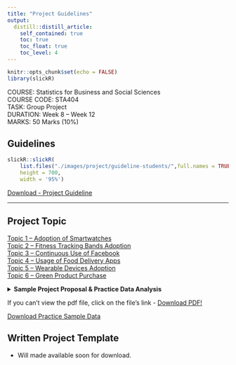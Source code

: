 ```yaml
---
title: "Project Guidelines"
output: 
  distill::distill_article:
    self_contained: true
    toc: true
    toc_float: true
    toc_level: 4
---
```


```r
knitr::opts_chunk$set(echo = FALSE)
library(slickR)
```

COURSE: Statistics for Business and Social Sciences  
COURSE CODE: STA404  
TASK: Group Project  
DURATION: Week 8 -- Week 12  
MARKS: 50 Marks (10%)  

## Guidelines

```r
slickR::slickR(
    list.files("./images/project/guideline-students/",full.names = TRUE,pattern = 'jpg'),
    height = 700,
    width = '95%')
```

<aside>

[Download - Project Guideline](./files/Guidelines%20Project%20STA404_Students_%20Copy.pdf)

</aside>

------------------------------------------------------------------------

## Project Topic
[Topic 1 – Adoption of Smartwatches](./files/Project/Topic 1 – Adoption of Smartwatches.rar)  
[Topic 2 – Fitness Tracking Bands Adoption](./files/Project/Topic 2 – Fitness Tracking Bands Adoption.rar)  
[Topic 3 – Continuous Use of Facebook](./files/Project/Topic 3 – Continuous Use of Facebook.rar)  
[Topic 4 – Usage of Food Delivery Apps](./files/Project/Topic 4 – Usage of Food Delivery Apps.rar)  
[Topic 5 – Wearable Devices Adoption](./files/Project/Topic 5 – Wearable Devices Adoption.rar)  
[Topic 6 – Green Product Purchase](./files/Project/Topic 6 – Green Product Purchase.rar)  

<details><summary>**Sample Project Proposal & Practice Data Analysis**</summary>
<center>
<embed src="files/Project/SAMPLE PROJECT PROPOSAL.pdf" type="application/pdf" width="100%" height="1000px" />
</center>
</details>
If you can't view the pdf file, click on the file's link - [Download PDF!](files/Project/SAMPLE PROJECT PROPOSAL.pdf)  

[Download Practice Sample Data](files/Project/DATA.xls)  

## Written Project Template  
- Will made available soon for download.  

